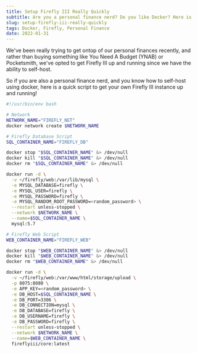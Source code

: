 ```yaml
---
title: Setup Firefly III Really Quickly
subtitle: Are you a personal finance nerd? Do you like Docker? Here is a really quick way to get Firefly III up and running!
slug: setup-firefly-iii-really-quickly
tags: Docker, Firefly, Personal Finance
date: 2022-01-31
---
```


We've been really trying to get ontop of our personal finances recently, and rather than buying something like You Need A Budget (YNAB) or Pocketsmith, we've opted to get Firefly III up and running since we have the ability to self-host.

So if you are also a personal finance nerd, and you know how to self-host using docker, here is a quick script to get your own Firefly III instance up and running!

```sh
#!/usr/bin/env bash

# Network
NETWORK_NAME="FIREFLY_NET"
docker network create $NETWORK_NAME

# Firefly Database Script
SQL_CONTAINER_NAME="FIREFLY_DB"

docker stop "$SQL_CONTAINER_NAME" &> /dev/null
docker kill "$SQL_CONTAINER_NAME" &> /dev/null
docker rm "$SQL_CONTAINER_NAME" &> /dev/null

docker run -d \
  -v ~/firefly/web:/var/lib/mysql \
  -e MYSQL_DATABASE=firefly \
  -e MYSQL_USER=firefly \
  -e MYSQL_PASSWORD=firefly \
  -e MYSQL_RANDOM_ROOT_PASSWORD=<random_password> \
  --restart unless-stopped \
  --network $NETWORK_NAME \
  --name=$SQL_CONTAINER_NAME \
  mysql:5.7

# Firefly Web Script
WEB_CONTAINER_NAME="FIREFLY_WEB"

docker stop "$WEB_CONTAINER_NAME" &> /dev/null
docker kill "$WEB_CONTAINER_NAME" &> /dev/null
docker rm "$WEB_CONTAINER_NAME" &> /dev/null

docker run -d \
  -v ~/firefly/web:/var/www/html/storage/upload \
  -p 8075:8080 \
  -e APP_KEY=<random_password> \
  -e DB_HOST=$SQL_CONTAINER_NAME \
  -e DB_PORT=3306 \
  -e DB_CONNECTION=mysql \
  -e DB_DATABASE=firefly \
  -e DB_USERNAME=firefly \
  -e DB_PASSWORD=firefly \
  --restart unless-stopped \
  --network $NETWORK_NAME \
  --name=$WEB_CONTAINER_NAME \
  fireflyiii/core:latest
```
